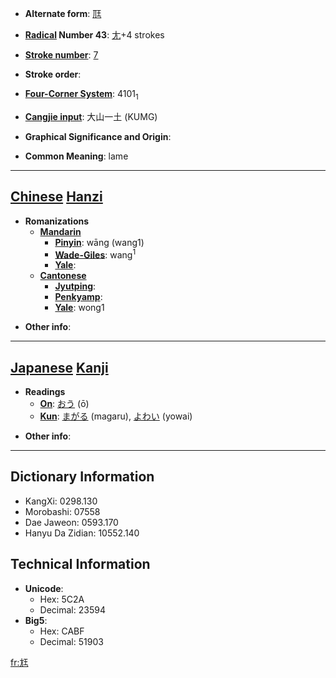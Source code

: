 * '''Alternate form''': [[尫]]

* '''[[Wiktionary:Chinese radical index| Radical]] Number 43''': [[Wiktionary:Chinese radical index 尢|尢]]+4 strokes

* '''[[Wiktionary:Chinese total strokes index|Stroke number]]''': [[Wiktionary:Chinese total strokes index 7|7]]

* '''Stroke order''': 

* '''[[Wiktionary:Chinese four corner index|Four-Corner System]]''': 4101<sub>1</sub>

* '''[[Wiktionary:Chinese Cangjie index|Cangjie input]]''': 大山一土 (KUMG)

* '''Graphical Significance and Origin''': 

* '''Common Meaning''': lame

----

== [[Chinese]] [[Hanzi]] ==

* '''Romanizations'''
** '''[[Mandarin]]'''
*** '''[[Pinyin]]''': wāng (wang1)
*** '''[[Wade-Giles]]''': wang<sup>1</sup>
*** '''[[Yale]]''': 
** '''[[Cantonese]]'''
*** '''[[Jyutping]]''':
*** '''[[Penkyamp]]''': 
*** '''[[Yale]]''': wong1

* '''Other info''': 

----

== [[Japanese]] [[Kanji]] ==

* '''Readings'''
** '''[[On]]''': [[おう]] (ō)
** '''[[Kun]]''': [[まがる]] (magaru), [[よわい]] (yowai)

* '''Other info''':  

----

== Dictionary Information ==

* KangXi: 0298.130
* Morobashi: 07558
* Dae Jaweon: 0593.170
* Hanyu Da Zidian: 10552.140

== Technical Information ==

* '''Unicode''':
** Hex: 5C2A
** Decimal: 23594
* '''Big5''':
** Hex: CABF
** Decimal: 51903

[[fr:尪]]